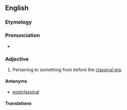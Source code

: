 ==English==

===Etymology===
{{prefix|ante|classical|lang=en}}

===Pronunciation===
* {{a|RP}} {{IPA|/æntɪˈklæsɪk(ɘ)l/|lang=en}}

===Adjective===
{{en-adj|-}}

# Pertaining to something from before the [[classical era]].
#: {{ux|en|The graffiti contains many '''anteclassical''' words of uncertain origin.}}

====Antonyms====
* [[postclassical]]

====Translations====
{{trans-see|preclassical}}